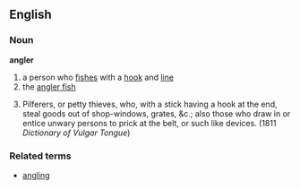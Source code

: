 ==English==
===Noun===
{{wikipediapar|angling}}
'''angler'''
# a person who [[fish]]es with a [[hook]] and [[line]]
# the [[angler fish]]
# {{vulgar}} Pilferers, or petty thieves, who, with a stick having a hook at the end, steal goods out of shop-windows, grates, &c.; also those who draw in or entice unwary persons to prick at the belt, or such like devices. (1811 ''Dictionary of Vulgar Tongue'')
{{wikipedia}}
===Related terms===
*[[angling]]